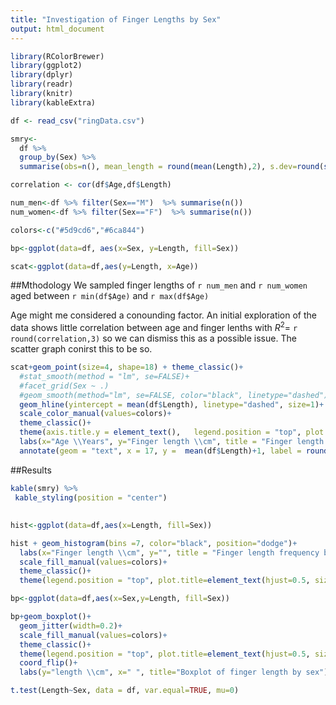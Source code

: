 ```yaml
---
title: "Investigation of Finger Lengths by Sex"
output: html_document
---
```



```r
library(RColorBrewer)
library(ggplot2)
library(dplyr)
library(readr)
library(knitr)
library(kableExtra)

df <- read_csv("ringData.csv")

smry<-
  df %>%
  group_by(Sex) %>%
  summarise(obs=n(), mean_length = round(mean(Length),2), s.dev=round(sd(Length),2), var=round(var(Length),2) )

correlation <- cor(df$Age,df$Length)

num_men<-df %>% filter(Sex=="M")  %>% summarise(n())
num_women<-df %>% filter(Sex=="F")  %>% summarise(n())

colors<-c("#5d9cd6","#6ca844")

bp<-ggplot(data=df, aes(x=Sex, y=Length, fill=Sex))

scat<-ggplot(data=df,aes(y=Length, x=Age))  


```
##Mthodology
We sampled  finger lengths of `r num_men` and `r num_women` aged between `r min(df$Age)` and `r max(df$Age)`

Age might me considered a conounding factor. An initial exploration of the data shows little correlation between age and finger lenths with $R^2=$ `r round(correlation,3)` so we can dismiss this as a possible issue.  The scatter graph conirst this to be so. 

```r
scat+geom_point(size=4, shape=18) + theme_classic()+
  #stat_smooth(method = "lm", se=FALSE)+
  #facet_grid(Sex ~ .)
  #geom_smooth(method="lm", se=FALSE, color="black", linetype="dashed")+
  geom_hline(yintercept = mean(df$Length), linetype="dashed", size=1)+
  scale_color_manual(values=colors)+
  theme_classic()+
  theme(axis.title.y = element_text(),   legend.position = "top", plot.title=element_text(hjust=0.5, size=20))+
  labs(x="Age \\Years", y="Finger length \\cm", title = "Finger length against age")+
  annotate(geom = "text", x = 17, y =  mean(df$Length)+1, label = round(mean(df$Length),2))
```

##Results
```r
kable(smry) %>%
 kable_styling(position = "center")

```

##  
    



```r
hist<-ggplot(data=df,aes(x=Length, fill=Sex))

hist + geom_histogram(bins =7, color="black", position="dodge")+
  labs(x="Finger length \\cm", y="", title = "Finger length frequency by sex")+
  scale_fill_manual(values=colors)+
  theme_classic()+
  theme(legend.position = "top", plot.title=element_text(hjust=0.5, size=20))

bp<-ggplot(data=df,aes(x=Sex,y=Length, fill=Sex))  

bp+geom_boxplot()+
  geom_jitter(width=0.2)+
  scale_fill_manual(values=colors)+
  theme_classic()+
  theme(legend.position = "top", plot.title=element_text(hjust=0.5, size=20))+
  coord_flip()+
  labs(y="length \\cm", x=" ", title="Boxplot of finger length by sex")
```

  
    
```r
t.test(Length~Sex, data = df, var.equal=TRUE, mu=0)
```